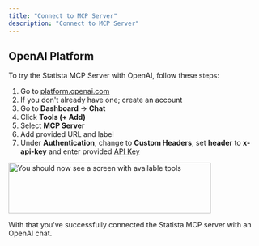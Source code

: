 ```yaml
---
title: "Connect to MCP Server"
description: "Connect to MCP Server"
---
```


## OpenAI Platform
To try the Statista MCP Server with OpenAI, follow these steps:
1. Go to [platform.openai.com](www.platform.openai.com)
2. If you don't already have one; create an account
3. Go to **Dashboard** -> **Chat**
4. Click **Tools (+ Add)**
5. Select **MCP Server**
6. Add provided URL and label
7. Under **Authentication**, change to **Custom Headers**, set **header** to **x-api-key** and enter provided [API Key](/start/request-api-key)

<Frame>
<img 
  src="/images/openai-platform.png" 
  alt="You should now see a screen with available tools"
  height="100"
  width="400"
  className="rounded-lg"
/>
</Frame>

With that you've successfully connected the Statista MCP server with an OpenAI chat.

